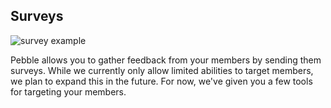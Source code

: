 ## Surveys

![survey example](./images/survey-example.png)

Pebble allows you to gather feedback from your members by sending them surveys. While we currently only allow limited abilities to target members, we plan to expand this in the future. For now, we've given you a few tools for targeting your members.